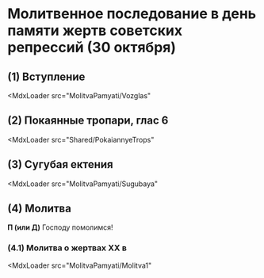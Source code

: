 
# Молитвенное последование в день памяти жертв советских репрессий (30 октября)

## (1) Вступление

<MdxLoader src="MolitvaPamyati/Vozglas"

## (2) Покаянные тропари, глас 6

<MdxLoader src="Shared/PokaiannyeTrops"

## (3) Сугубая ектения

<MdxLoader src="MolitvaPamyati/Sugubaya"

## (4) Молитва
           
**П (или Д)** Господу помолимся!

### (4.1) Молитва о жертвах ХХ в

<MdxLoader src="MolitvaPamyati/Molitva1"
           
